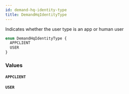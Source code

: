 ```yaml
---
id: demand-hq-identity-type
title: DemandHqIdentityType
---
```



Indicates whether the user type is an app or human user


```graphql
enum DemandHqIdentityType {
  APPCLIENT
  USER
}
```


### Values

#### `APPCLIENT` 




#### `USER` 






